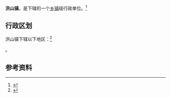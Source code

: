 {{中国乡级行政区
|景观照片文件名 = 
|景观照片描述 = 
|汉语拼音 = 
|其他语言 = 
|其他语言名称 = 
|旧称 = 
|地名出处 = 
|位置图文件名 = 
|位置图描述 = 
|自定义图片= 
|建置时间 = 
|政府驻地 = 
|毗邻 = 
|总面积 = 
|总人口 = 
|总人口年份 = 
|户籍人口 = 
|户籍人口年份 = 
|常住人口 = 
|常住人口年份 = 
|人口密度 = 
|GDP = 
|GDP年份 = 
|邮政编码 = 
|电话区号 = 354
|官方网站 = 
|网站名称 = 
|14/07/81/103/000}}

'''洪山镇'''，是{{PRC admin/fullname|14/07/81/103/000|3}}下辖的一个[[乡镇|乡镇]]级行政单位。<ref>{{PRC admin/ref sgc|{{PRC admin/parent|14/07/81/103/000}}}}</ref>

== 行政区划 ==

洪山镇下辖以下地区：<ref>{{PRC admin/ref sgc|14/07/81/103/000}}</ref>

{{PRC admin/children|14/07/81/103/000}}。

== 参考资料 ==

{{reflist}}

{{行政区划小作品}}
{{PRC admin/navcat|14/07/81/103/000}}